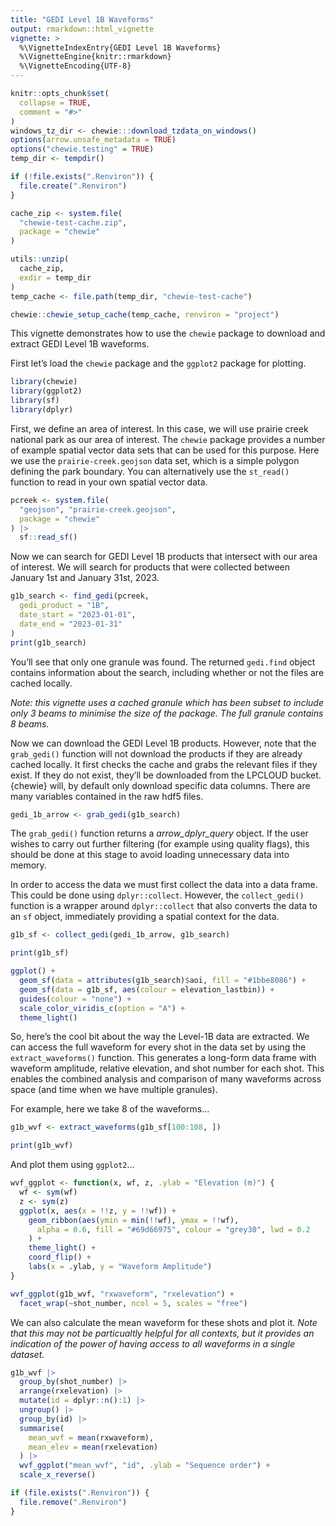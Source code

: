 ```yaml
---
title: "GEDI Level 1B Waveforms"
output: rmarkdown::html_vignette
vignette: >
  %\VignetteIndexEntry{GEDI Level 1B Waveforms}
  %\VignetteEngine{knitr::rmarkdown}
  %\VignetteEncoding{UTF-8}
---
```


```r
knitr::opts_chunk$set(
  collapse = TRUE,
  comment = "#>"
)
windows_tz_dir <- chewie:::download_tzdata_on_windows()
options(arrow.unsafe_metadata = TRUE)
options("chewie.testing" = TRUE)
temp_dir <- tempdir()

if (!file.exists(".Renviron")) {
  file.create(".Renviron")
}

cache_zip <- system.file(
  "chewie-test-cache.zip",
  package = "chewie"
)

utils::unzip(
  cache_zip,
  exdir = temp_dir
)
temp_cache <- file.path(temp_dir, "chewie-test-cache")

chewie::chewie_setup_cache(temp_cache, renviron = "project")
```

This vignette demonstrates how to use the `chewie` package to download and
extract GEDI Level 1B waveforms. 

First let's load the `chewie` package and the `ggplot2` package for plotting.

```r
library(chewie)
library(ggplot2)
library(sf)
library(dplyr)
```

First, we define an area of interest. In this case, we will use prairie creek
national park as our area of interest. The `chewie` package provides a number
of example spatial vector data sets that can be used for this purpose. Here we
use the `prairie-creek.geojson` data set, which is a simple polygon defining
the park boundary. You can alternatively use the `st_read()` function to
read in your own spatial vector data.

```r
pcreek <- system.file(
  "geojson", "prairie-creek.geojson",
  package = "chewie"
) |>
  sf::read_sf()
```

Now we can search for GEDI Level 1B products that intersect with our area of
interest. We will search for products that were collected between January 1st
and January 31st, 2023.

```r
g1b_search <- find_gedi(pcreek,
  gedi_product = "1B",
  date_start = "2023-01-01",
  date_end = "2023-01-31"
)
print(g1b_search)
```
You'll see that only one granule was found. The returned `gedi.find` object 
contains information about the search, including whether or not the files are 
cached locally.

*Note: this vignette uses a cached granule which has been subset to include only
3 beams to minimise the size of the package. The full granule contains 8 beams.*

Now we can download the GEDI Level 1B products. However, note that the `grab_gedi()`
function will not download the products if they are already cached locally. It 
first checks the cache and grabs the relevant files if they exist. If they do
not exist, they'll be downloaded from the LPCLOUD bucket. {chewie} will, by 
default only download specific data columns. There are many variables contained
in the raw hdf5 files.

```r
gedi_1b_arrow <- grab_gedi(g1b_search)
```

The  `grab_gedi()` function returns a *arrow_dplyr_query* object. If the user 
wishes to carry out further filtering (for example using quality flags), this 
should be done at this stage to avoid loading unnecessary data into memory.

In order to access the data we must first collect the data into a data frame.
This could be done using `dplyr::collect`. However, the `collect_gedi()` function
is a wrapper around `dplyr::collect` that also converts the data to an `sf`
object, immediately providing a spatial context for the data. 
```r
g1b_sf <- collect_gedi(gedi_1b_arrow, g1b_search)

print(g1b_sf)

ggplot() +
  geom_sf(data = attributes(g1b_search)$aoi, fill = "#1bbe8086") +
  geom_sf(data = g1b_sf, aes(colour = elevation_lastbin)) +
  guides(colour = "none") +
  scale_color_viridis_c(option = "A") +
  theme_light()
```

So, here's the cool bit about the way the Level-1B data are extracted. We can
access the full waveform for every shot in the data set by using the 
`extract_waveforms()` function. This generates a long-form data frame with 
waveform amplitude, relative elevation, and shot number for each shot. This enables
the combined analysis and comparison of many waveforms across space (and time 
when we have multiple granules). 

For example, here we take 8 of the waveforms...
```r
g1b_wvf <- extract_waveforms(g1b_sf[100:108, ])

print(g1b_wvf)
```

And plot them using `ggplot2`...

```r
wvf_ggplot <- function(x, wf, z, .ylab = "Elevation (m)") {
  wf <- sym(wf)
  z <- sym(z)
  ggplot(x, aes(x = !!z, y = !!wf)) +
    geom_ribbon(aes(ymin = min(!!wf), ymax = !!wf),
      alpha = 0.6, fill = "#69d66975", colour = "grey30", lwd = 0.2
    ) +
    theme_light() +
    coord_flip() +
    labs(x = .ylab, y = "Waveform Amplitude")
}

wvf_ggplot(g1b_wvf, "rxwaveform", "rxelevation") +
  facet_wrap(~shot_number, ncol = 5, scales = "free")
```

We can also calculate the mean waveform for these shots and plot it. *Note that
this may not be particualtly helpful for all contexts, but it provides an indication
of the power of having access to all waveforms in a single dataset.*

```r
g1b_wvf |>
  group_by(shot_number) |>
  arrange(rxelevation) |>
  mutate(id = dplyr::n():1) |>
  ungroup() |>
  group_by(id) |>
  summarise(
    mean_wvf = mean(rxwaveform),
    mean_elev = mean(rxelevation)
  ) |>
  wvf_ggplot("mean_wvf", "id", .ylab = "Sequence order") +
  scale_x_reverse()
```

```r
if (file.exists(".Renviron")) {
  file.remove(".Renviron")
}
```